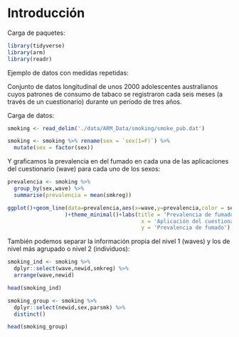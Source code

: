 # Introducción

Carga de paquetes:

```r
library(tidyverse)
library(arm)
library(readr)
```

Ejemplo de datos con medidas repetidas:

Conjunto de datos longitudinal de unos 2000 adolescentes australianos cuyos patrones de consumo de tabaco se registraron cada seis meses (a través de un cuestionario) durante un período de tres años.

Carga de datos:

```r
smoking <- read_delim('./data/ARM_Data/smoking/smoke_pub.dat') 

smoking <- smoking %>% rename(sex = `sex(1=F)`) %>%
  mutate(sex = factor(sex))
```

Y graficamos la prevalencia en del fumado en cada una de las aplicaciones del cuestionario (wave) para cada uno de los sexos:

```r
prevalencia <- smoking %>%
  group_by(sex,wave) %>%
  summarise(prevalencia = mean(smkreg)) 

ggplot()+geom_line(data=prevalencia,aes(x=wave,y=prevalencia,color = sex)
                  )+theme_minimal()+labs(title = 'Prevalencia de fumado por sexo',
                                          x = 'Aplicación del cuestionario',
                                          y = 'Prevalencia de fumado')
```

También podemos separar la información propia del nivel 1 (waves) y los de nivel más agrupado o nivel 2 (individuos):

```r
smoking_ind <- smoking %>% 
  dplyr::select(wave,newid,smkreg) %>%
  arrange(wave,newid)

head(smoking_ind)
```

```r
smoking_group <- smoking %>% 
  dplyr::select(newid,sex,parsmk) %>%
  distinct()

head(smoking_group)
```
